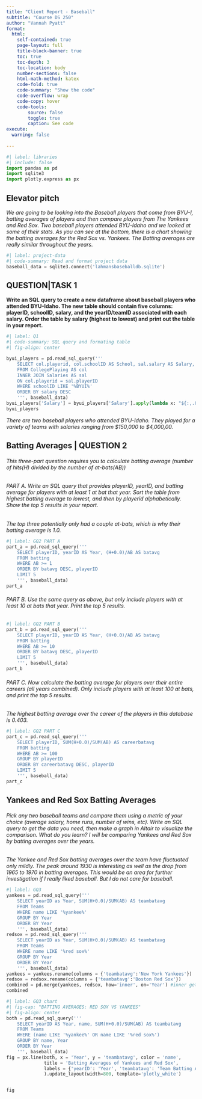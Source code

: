 ```yaml
---
title: "Client Report - Baseball"
subtitle: "Course DS 250"
author: "Vannah Pyatt"
format:
  html:
    self-contained: true
    page-layout: full
    title-block-banner: true
    toc: true
    toc-depth: 3
    toc-location: body
    number-sections: false
    html-math-method: katex
    code-fold: true
    code-summary: "Show the code"
    code-overflow: wrap
    code-copy: hover
    code-tools:
        source: false
        toggle: true
        caption: See code
execute: 
  warning: false
    
---
```


```python
#| label: libraries
#| include: false
import pandas as pd
import sqlite3
import plotly.express as px
```


## Elevator pitch

_We are going to be looking into the Baseball players that come from BYU-I, batting averages of players and then compare players from The Yankees and Red Sox. Two baseball players attended BYU-Idaho and we looked at some of their stats. As you can see at the bottom, there is a chart showing the batting averages for the Red Sox vs. Yankees. The Batting averages are really similar throughout the years._

```python
#| label: project-data
#| code-summary: Read and format project data
baseball_data = sqlite3.connect('lahmansbaseballdb.sqlite')

```


## QUESTION|TASK 1

__Write an SQL query to create a new dataframe about baseball players who attended BYU-Idaho. The new table should contain five columns: playerID, schoolID, salary, and the yearID/teamID associated with each salary. Order the table by salary (highest to lowest) and print out the table in your report.__


```python
#| label: Q1
#| code-summary: SQL query and formating table
#| fig-align: center

byui_players = pd.read_sql_query('''
    SELECT col.playerid, col.schoolID AS School, sal.salary AS Salary, sal.yearID AS Year, sal.teamID AS Team
    FROM CollegePlaying AS col
    INNER JOIN Salaries AS sal
    ON col.playerid = sal.playerID
    WHERE schoolID LIKE '%BYUI%'
    ORDER BY salary DESC
    ''', baseball_data)
byui_players['Salary'] = byui_players['Salary'].apply(lambda x: "${:,.0f}".format((x)))
byui_players

```

_There are two baseball players who attended BYU-Idaho. They played for a variety of teams with salaries ranging from $150,000 to $4,000,00._



## Batting Averages | QUESTION 2
###### This three-part question requires you to calculate batting average (number of hits(H) divided by the number of at-bats(AB))


###### PART A. Write an SQL query that provides playerID, yearID, and batting average for players with at least 1 at bat that year. Sort the table from highest batting average to lowest, and then by playerid alphabetically. Show the top 5 results in your report.

_The top three potentially only had a couple at-bats, which is why their batting average is 1.0._

```python
#| label: GQ2 PART A
part_a = pd.read_sql_query('''
    SELECT playerID, yearID AS Year, (H+0.0)/AB AS batavg
    FROM batting
    WHERE AB >= 1
    ORDER BY batavg DESC, playerID
    LIMIT 5
    ''', baseball_data)
part_a
```

###### PART B. Use the same query as above, but only include players with at least 10 at bats that year. Print the top 5 results.

```python
#| label: GQ2 PART B
part_b = pd.read_sql_query('''
    SELECT playerID, yearID AS Year, (H+0.0)/AB AS batavg
    FROM batting
    WHERE AB >= 10
    ORDER BY batavg DESC, playerID
    LIMIT 5
    ''', baseball_data)
part_b
```

###### PART C. Now calculate the batting average for players over their entire careers (all years combined). Only include players with at least 100 at bats, and print the top 5 results.

_The highest batting average over the career of the players in this database is 0.403._

```python
#| label: GQ2 PART C
part_c = pd.read_sql_query('''
    SELECT playerID, SUM(H+0.0)/SUM(AB) AS careerbatavg
    FROM batting
    WHERE AB >= 100
    GROUP BY playerID
    ORDER BY careerbatavg DESC, playerID
    LIMIT 5
    ''', baseball_data)
part_c
```


## Yankees and Red Sox Batting Averages

###### Pick any two baseball teams and compare them using a metric of your choice (average salary, home runs, number of wins, etc). Write an SQL query to get the data you need, then make a graph in Altair to visualize the comparison. What do you learn? I will be comparing Yankees and Red Sox by batting averages over the years.

_The Yankee and Red Sox batting averages over the team have fluctuated only mildly. The peak around 1930 is interesting as well as the drop from 1965 to 1970 in batting averages. This would be an area for further investigation if I really liked baseball. But I do not care for baseball._

```python
#| label: GQ3
yankees = pd.read_sql_query('''
    SELECT yearID as Year, SUM(H+0.0)/SUM(AB) AS teambatavg
    FROM Teams
    WHERE name LIKE '%yankee%'
    GROUP BY Year
    ORDER BY Year
    ''', baseball_data)
redsox = pd.read_sql_query('''
    SELECT yearID as Year, SUM(H+0.0)/SUM(AB) AS teambatavg
    FROM Teams
    WHERE name LIKE '%red sox%'
    GROUP BY Year
    ORDER BY Year
    ''', baseball_data)
yankees = yankees.rename(columns = {'teambatavg':'New York Yankees'})
redsox = redsox.rename(columns = {'teambatavg':'Boston Red Sox'})
combined = pd.merge(yankees, redsox, how='inner', on='Year') #inner gets rid of all years that there are no stats on either team
combined
```

```python
#| label: GQ3 chart
#| fig-cap: "BATTING AVERAGES: RED SOX VS YANKEES"
#| fig-align: center
both = pd.read_sql_query('''
    SELECT yearID AS Year, name, SUM(H+0.0)/SUM(AB) AS teambatavg
    FROM Teams
    WHERE (name LIKE '%yankee%' OR name LIKE '%red sox%')
    GROUP BY name, Year
    ORDER BY Year
    ''', baseball_data)
fig = px.line(both, x = 'Year', y = 'teambatavg', color = 'name', 
              title = 'Batting Averages of Yankees and Red Sox',
              labels = {'yearID': 'Year', 'teambatavg': 'Team Batting Average'}
              ).update_layout(width=800, template='plotly_white')


fig
```
